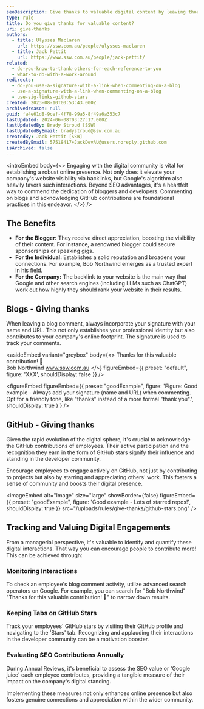 ```yaml
---
seoDescription: Give thanks to valuable digital content by leaving thoughtful comments and acknowledging GitHub contributions, boosting online presence, reputation, and connections.
type: rule
title: Do you give thanks for valuable content?
uri: give-thanks
authors:
  - title: Ulysses Maclaren
    url: https://ssw.com.au/people/ulysses-maclaren
  - title: Jack Pettit
    url: https://www.ssw.com.au/people/jack-pettit/
related:
  - do-you-know-to-thank-others-for-each-reference-to-you
  - what-to-do-with-a-work-around
redirects:
  - do-you-use-a-signature-with-a-link-when-commenting-on-a-blog
  - use-a-signature-with-a-link-when-commenting-on-a-blog
  - use-sig-links-github-stars
created: 2023-08-10T00:53:43.000Z
archivedreason: null
guid: fa4e61d8-9cef-4f78-99a5-8f49a6a353c7
lastUpdated: 2024-06-08T03:27:17.000Z
lastUpdatedBy: Brady Stroud [SSW]
lastUpdatedByEmail: bradystroud@ssw.com.au
createdBy: Jack Pettit [SSW]
createdByEmail: 57518417+JackDevAU@users.noreply.github.com
isArchived: false
---
```


<introEmbed
  body={<>
Engaging with the digital community is vital for establishing a robust online presence. Not only does it elevate your company's website visibility via backlinks, but Google's algorithm also heavily favors such interactions. Beyond SEO advantages, it's a heartfelt way to commend the dedication of bloggers and developers. Commenting on blogs and acknowledging GitHub contributions are foundational practices in this endeavor.
  </>}
/>
## The Benefits

- **For the Blogger:** They receive direct appreciation, boosting the visibility of their content. For instance, a renowned blogger could secure sponsorships or speaking gigs.
- **For the Individual:** Establishes a solid reputation and broadens your connections. For example, Bob Northwind emerges as a trusted expert in his field.
- **For the Company:** The backlink to your website is the main way that Google and other search engines (including LLMs such as ChatGPT) work out how highly they should rank your website in their results.

## Blogs - Giving thanks

When leaving a blog comment, always incorporate your signature with your name and URL. This not only establishes your professional identity but also contributes to your company's online footprint. The signature is used to track your comments.

<asideEmbed
  variant="greybox"
  body={<>
    Thanks for this valuable contribution! 👏\
Bob Northwind www.ssw.com.au
  </>}
  figureEmbed={{
    preset: "default",
    figure: 'XXX',
    shouldDisplay: false
  }}
/>

<figureEmbed figureEmbed={{
  preset: "goodExample",
  figure: 'Figure: Good example - Always add your signature (name and URL) when commenting. Opt for a friendly tone, like "thanks" instead of a more formal "thank you".',
  shouldDisplay: true
} } />


## GitHub - Giving thanks

Given the rapid evolution of the digital sphere, it's crucial to acknowledge the GitHub contributions of employees. Their active participation and the recognition they earn in the form of GitHub stars signify their influence and standing in the developer community.

Encourage employees to engage actively on GitHub, not just by contributing to projects but also by starring and appreciating others' work. This fosters a sense of community and boosts their digital presence.

<imageEmbed
  alt="Image"
  size="large"
  showBorder={false}
  figureEmbed={{
    preset: "goodExample",
    figure: 'Good example - Lots of starred repos!',
    shouldDisplay: true
  }}
  src="/uploads/rules/give-thanks/github-stars.png"
/>

## Tracking and Valuing Digital Engagements

From a managerial perspective, it's valuable to identify and quantify these digital interactions. That way you can encourage people to contribute more! This can be achieved through:

### Monitoring Interactions

To check an employee's blog comment activity, utilize advanced search operators on Google. For example, you can search for "Bob Northwind" "Thanks for this valuable contribution! 👏" to narrow down results.

### Keeping Tabs on GitHub Stars

Track your employees' GitHub stars by visiting their GitHub profile and navigating to the 'Stars' tab. Recognizing and applauding their interactions in the developer community can be a motivation booster.

### Evaluating SEO Contributions Annually

During Annual Reviews, it's beneficial to assess the SEO value or 'Google juice' each employee contributes, providing a tangible measure of their impact on the company's digital standing.

Implementing these measures not only enhances online presence but also fosters genuine connections and appreciation within the wider community.
